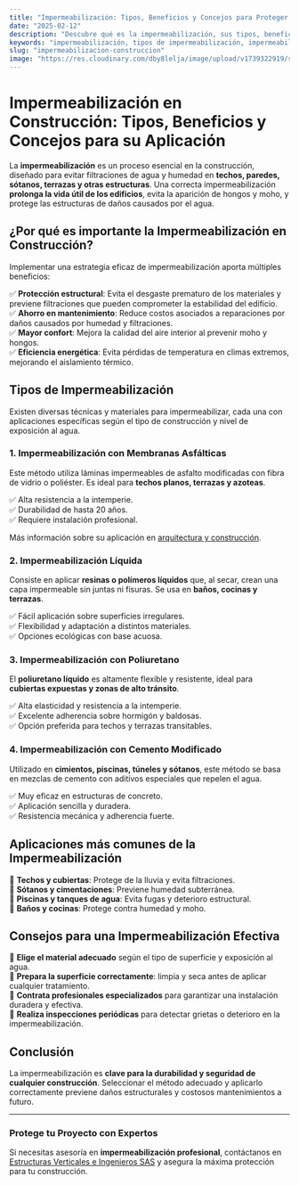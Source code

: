 ```yaml
---
title: "Impermeabilización: Tipos, Beneficios y Concejos para Proteger tus Construcciones"
date: "2025-02-12"
description: "Descubre qué es la impermeabilización, sus tipos, beneficios y cómo proteger tus construcciones contra filtraciones y humedad."
keywords: "impermeabilización, tipos de impermeabilización, impermeabilización de techos, impermeabilización de terrazas, impermeabilización de edificios, impermeabilización de estructuras, membranas impermeabilizantes, impermeabilización líquida, impermeabilización en construcción"
slug: "impermeabilizacion-construccion"
image: "https://res.cloudinary.com/dby8lelja/image/upload/v1739322919/supervisiondeobras_ivjuhe.webp"
---
```


# Impermeabilización en Construcción: Tipos, Beneficios y Concejos para su Aplicación  

La **impermeabilización** es un proceso esencial en la construcción, diseñado para evitar filtraciones de agua y humedad en **techos, paredes, sótanos, terrazas y otras estructuras**. Una correcta impermeabilización **prolonga la vida útil de los edificios**, evita la aparición de hongos y moho, y protege las estructuras de daños causados por el agua.  

## ¿Por qué es importante la Impermeabilización en Construcción?  

Implementar una estrategia eficaz de impermeabilización aporta múltiples beneficios:  

✅ **Protección estructural**: Evita el desgaste prematuro de los materiales y previene filtraciones que pueden comprometer la estabilidad del edificio.  
✅ **Ahorro en mantenimiento**: Reduce costos asociados a reparaciones por daños causados por humedad y filtraciones.  
✅ **Mayor confort**: Mejora la calidad del aire interior al prevenir moho y hongos.  
✅ **Eficiencia energética**: Evita pérdidas de temperatura en climas extremos, mejorando el aislamiento térmico.  

## Tipos de Impermeabilización  

Existen diversas técnicas y materiales para impermeabilizar, cada una con aplicaciones específicas según el tipo de construcción y nivel de exposición al agua.  

### 1. Impermeabilización con Membranas Asfálticas  

Este método utiliza láminas impermeables de asfalto modificadas con fibra de vidrio o poliéster. Es ideal para **techos planos, terrazas y azoteas**.  

✅ Alta resistencia a la intemperie.  
✅ Durabilidad de hasta 20 años.  
✅ Requiere instalación profesional.  

Más información sobre su aplicación en [arquitectura y construcción](https://www.archdaily.com/es).  

### 2. Impermeabilización Líquida  

Consiste en aplicar **resinas o polímeros líquidos** que, al secar, crean una capa impermeable sin juntas ni fisuras. Se usa en **baños, cocinas y terrazas**.  

✅ Fácil aplicación sobre superficies irregulares.  
✅ Flexibilidad y adaptación a distintos materiales.  
✅ Opciones ecológicas con base acuosa.  

### 3. Impermeabilización con Poliuretano  

El **poliuretano líquido** es altamente flexible y resistente, ideal para **cubiertas expuestas y zonas de alto tránsito**.  

✅ Alta elasticidad y resistencia a la intemperie.  
✅ Excelente adherencia sobre hormigón y baldosas.  
✅ Opción preferida para techos y terrazas transitables.  

### 4. Impermeabilización con Cemento Modificado  

Utilizado en **cimientos, piscinas, túneles y sótanos**, este método se basa en mezclas de cemento con aditivos especiales que repelen el agua.  

✅ Muy eficaz en estructuras de concreto.  
✅ Aplicación sencilla y duradera.  
✅ Resistencia mecánica y adherencia fuerte.  

## Aplicaciones más comunes de la Impermeabilización  

📌 **Techos y cubiertas**: Protege de la lluvia y evita filtraciones.  
📌 **Sótanos y cimentaciones**: Previene humedad subterránea.  
📌 **Piscinas y tanques de agua**: Evita fugas y deterioro estructural.  
📌 **Baños y cocinas**: Protege contra humedad y moho.  

## Consejos para una Impermeabilización Efectiva  

🔹 **Elige el material adecuado** según el tipo de superficie y exposición al agua.  
🔹 **Prepara la superficie correctamente**: limpia y seca antes de aplicar cualquier tratamiento.  
🔹 **Contrata profesionales especializados** para garantizar una instalación duradera y efectiva.  
🔹 **Realiza inspecciones periódicas** para detectar grietas o deterioro en la impermeabilización.  

## Conclusión  

La impermeabilización es **clave para la durabilidad y seguridad de cualquier construcción**. Seleccionar el método adecuado y aplicarlo correctamente previene daños estructurales y costosos mantenimientos a futuro.  

---  

### Protege tu Proyecto con Expertos  

Si necesitas asesoría en **impermeabilización profesional**, contáctanos en [Estructuras Verticales e Ingenieros SAS](https://www.estructurasverticales.com/) y asegura la máxima protección para tu construcción.
